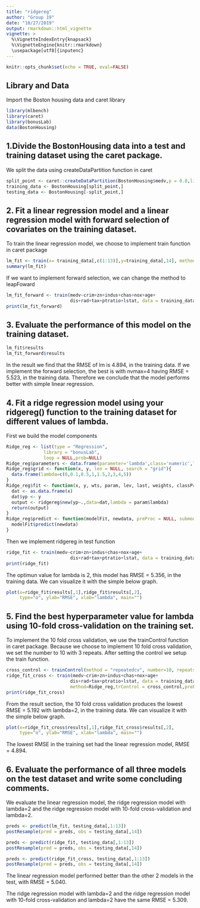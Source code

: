 ```yaml
---
title: "ridgereg"
author: "Group 19"
date: "10/27/2019"
output: rmarkdown::html_vignette
vignette: >
  %\VignetteIndexEntry{knapsack}
  %\VignetteEngine{knitr::rmarkdown}
  \usepackage[utf8]{inputenc}
---
```


```r
knitr::opts_chunk$set(echo = TRUE, eval=FALSE)
```

## Library and Data
Import the Boston housing data and caret library
```r
library(mlbench)
library(caret)
library(bonusLab)
data(BostonHousing)
```

## 1.Divide the BostonHousing data into a test and training dataset using the caret package.
We split the data using createDataPartition function in caret
```r
split_point <- caret::createDataPartition(BostonHousing$medv,p = 0.8,list = F)
training_data <- BostonHousing[split_point,]
testing_data <- BostonHousing[-split_point,]
```

## 2. Fit a linear regression model and a linear regression model with forward selection of covariates on the training dataset.

To train the linear regression model, we choose to implement train function in caret package
```r
lm_fit <- train(x= training_data[,c(1:13)],y=training_data[,14], method = "lm")
summary(lm_fit)
```

If we want to implement forward selection, we can change the method to leapFoward
```r
lm_fit_forward <- train(medv~crim+zn+indus+chas+nox+age+
                        dis+rad+tax+ptratio+lstat, data = training_data, method = "leapForward")
print(lm_fit_forward)
```

## 3. Evaluate the performance of this model on the training dataset.
```r
lm_fit$results
lm_fit_forward$results
```

In the result we find that the RMSE of lm is 4.894, in the training data. If we implement the forward selection, the best is with nvmax=4 having RMSE = 5.523, in the training data. Therefore we conclude that the model performs better with simple linear regression.

## 4. Fit a ridge regression model using your ridgereg() function to the training dataset for different values of lambda.

First we build the model components
```r
Ridge_reg <- list(type = "Regression",
              library = "bonusLab",
              loop = NULL,prob=NULL)
Ridge_reg$parameters <- data.frame(parameter='lambda',class='numeric',label='lambda')
Ridge_reg$grid <- function(x, y, len = NULL, search = "grid"){
  data.frame(lambda=c(0,0.1,0.5,1,1.5,2,3,4,5))
}
Ridge_reg$fit <- function(x, y, wts, param, lev, last, weights, classProbs, ...){
  dat <- as.data.frame(x)
  dat$yp <- y
  output <- ridgereg$new(yp~.,data=dat,lambda = param$lambda)
  return(output)
}
Ridge_reg$predict <- function(modelFit, newdata, preProc = NULL, submodels = NULL){
  modelFit$predict(newdata)
}
```

Then we implement ridgereg in test function 

```r
ridge_fit <- train(medv~crim+zn+indus+chas+nox+age+
                        dis+rad+tax+ptratio+lstat, data = training_data, method = Ridge_reg)
print(ridge_fit)
```

The optimun value for lambda is 2, this model has RMSE = 5.356, in the training data.
We can visualize it with the simple below graph.
```r
plot(x=ridge_fit$results[,1],ridge_fit$results[,2],
     type="o", ylab="RMSE", xlab="lambda", main="")
```


## 5. Find the best hyperparameter value for lambda using 10-fold cross-validation on the training set.
To implement the 10 fold cross validation, we use the trainControl function in caret package. Because we choose to implement 10 fold cross validation, we set the number to 10 with 3 repeats.
After setting the control we setup the train function.

```r
cross_control <- trainControl(method = "repeatedcv", number=10, repeats = 3)
ridge_fit_cross <- train(medv~crim+zn+indus+chas+nox+age+
                        dis+rad+tax+ptratio+lstat, data = training_data,
                        method=Ridge_reg,trControl = cross_control,preProc = c("scale","center"))
print(ridge_fit_cross)
```

From the result section, the 10 fold cross validation produces the lowest RMSE = 5.192 with lambda=2, in the training data.
We can visualize it with the simple below graph.

```r
plot(x=ridge_fit_cross$results[,1],ridge_fit_cross$results[,2],
     type="o", ylab="RMSE", xlab="lambda", main="")
```

The lowest RMSE in the training set had the linear regression model, RMSE = 4.894.


## 6. Evaluate the performance of all three models on the test dataset and write some concluding comments.

We evaluate the linear regression model, the ridge regression model with lambda=2 and the ridge regression model with 10-fold cross-validation and lambda=2.

```r
preds <- predict(lm_fit, testing_data[,1:13])
postResample(pred = preds, obs = testing_data[,14])
```

```r
preds <- predict(ridge_fit, testing_data[,1:13])
postResample(pred = preds, obs = testing_data[,14])
```

```r
preds <- predict(ridge_fit_cross, testing_data[,1:13])
postResample(pred = preds, obs = testing_data[,14])
```

Τhe linear regression model performed better than the other 2 models in the test, with RMSE = 5.040.

The ridge regression model with lambda=2 and the ridge regression model with 10-fold cross-validation and lambda=2 have the same RMSE = 5.309.



